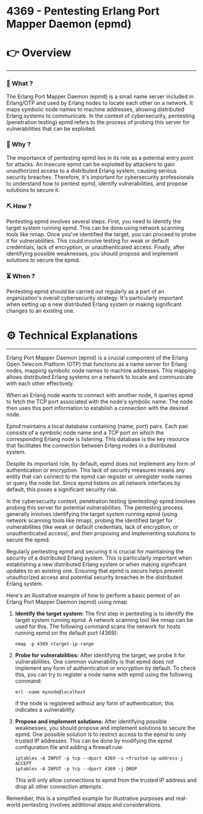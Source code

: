 # 4369 - Pentesting Erlang Port Mapper Daemon (epmd)


# 👉 Overview

---

### 👀 What ?

The Erlang Port Mapper Daemon (epmd) is a small name server included in Erlang/OTP and used by Erlang nodes to locate each other on a network. It maps symbolic node names to machine addresses, allowing distributed Erlang systems to communicate. In the context of cybersecurity, pentesting (penetration testing) epmd refers to the process of probing this server for vulnerabilities that can be exploited.


### 🧐 Why ?

The importance of pentesting epmd lies in its role as a potential entry point for attacks. An insecure epmd can be exploited by attackers to gain unauthorized access to a distributed Erlang system, causing serious security breaches. Therefore, it's important for cybersecurity professionals to understand how to pentest epmd, identify vulnerabilities, and propose solutions to secure it.


### ⛏️ How ?

Pentesting epmd involves several steps. First, you need to identify the target system running epmd. This can be done using network scanning tools like nmap. Once you've identified the target, you can proceed to probe it for vulnerabilities. This could involve testing for weak or default credentials, lack of encryption, or unauthenticated access. Finally, after identifying possible weaknesses, you should propose and implement solutions to secure the epmd.


### ⏳ When ?

Pentesting epmd should be carried out regularly as a part of an organization's overall cybersecurity strategy. It's particularly important when setting up a new distributed Erlang system or making significant changes to an existing one.


# ⚙️ Technical Explanations

---

Erlang Port Mapper Daemon (epmd) is a crucial component of the Erlang Open Telecom Platform (OTP) that functions as a name server for Erlang nodes, mapping symbolic node names to machine addresses. This mapping allows distributed Erlang systems on a network to locate and communicate with each other effectively.

When an Erlang node wants to connect with another node, it queries epmd to fetch the TCP port associated with the node's symbolic name. The node then uses this port information to establish a connection with the desired node.

Epmd maintains a local database containing (name, port) pairs. Each pair consists of a symbolic node name and a TCP port on which the corresponding Erlang node is listening. This database is the key resource that facilitates the connection between Erlang nodes in a distributed system.

Despite its important role, by default, epmd does not implement any form of authentication or encryption. This lack of security measures means any entity that can connect to the epmd can register or unregister node names or query the node list. Since epmd listens on all network interfaces by default, this poses a significant security risk.

In the cybersecurity context, penetration testing (pentesting) epmd involves probing this server for potential vulnerabilities. The pentesting process generally involves identifying the target system running epmd (using network scanning tools like nmap), probing the identified target for vulnerabilities (like weak or default credentials, lack of encryption, or unauthenticated access), and then proposing and implementing solutions to secure the epmd.

Regularly pentesting epmd and securing it is crucial for maintaining the security of a distributed Erlang system. This is particularly important when establishing a new distributed Erlang system or when making significant updates to an existing one. Ensuring that epmd is secure helps prevent unauthorized access and potential security breaches in the distributed Erlang system.

Here's an illustrative example of how to perform a basic pentest of an Erlang Port Mapper Daemon (epmd) using nmap.

1. **Identify the target system:** The first step in pentesting is to identify the target system running epmd. A network scanning tool like nmap can be used for this. The following command scans the network for hosts running epmd on the default port (4369):
    
    ```
    nmap -p 4369 <target-ip-range
    
    ```
    
2. **Probe for vulnerabilities:** After identifying the target, we probe it for vulnerabilities. One common vulnerability is that epmd does not implement any form of authentication or encryption by default. To check this, you can try to register a node name with epmd using the following command:
    
    ```
    erl -name mynode@localhost
    
    ```
    
    If the node is registered without any form of authentication, this indicates a vulnerability.
    
3. **Propose and implement solutions:** After identifying possible weaknesses, you should propose and implement solutions to secure the epmd. One possible solution is to restrict access to the epmd to only trusted IP addresses. This can be done by modifying the epmd configuration file and adding a firewall rule:
    
    ```
    iptables -A INPUT -p tcp --dport 4369 -s <trusted-ip-address-j ACCEPT
    iptables -A INPUT -p tcp --dport 4369 -j DROP
    
    ```
    
    This will only allow connections to epmd from the trusted IP address and drop all other connection attempts.
    

Remember, this is a simplified example for illustrative purposes and real-world pentesting involves additional steps and considerations.
